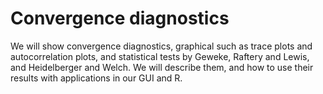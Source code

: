 # Convergence diagnostics {#diag}

We will show convergence diagnostics, graphical such as trace plots and autocorrelation plots, and statistical tests by Geweke, Raftery and Lewis, and Heidelberger and Welch. We will describe them, and how to use their results with applications in our GUI and R.